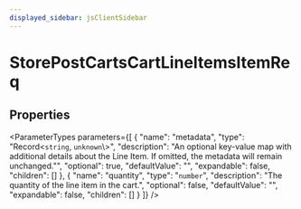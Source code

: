 ```yaml
---
displayed_sidebar: jsClientSidebar
---
```



# StorePostCartsCartLineItemsItemReq

## Properties

<ParameterTypes parameters={[
  {
    "name": "metadata",
    "type": "Record<`string`, `unknown`\\>",
    "description": "An optional key-value map with additional details about the Line Item. If omitted, the metadata will remain unchanged.\"",
    "optional": true,
    "defaultValue": "",
    "expandable": false,
    "children": []
  },
  {
    "name": "quantity",
    "type": "`number`",
    "description": "The quantity of the line item in the cart.",
    "optional": false,
    "defaultValue": "",
    "expandable": false,
    "children": []
  }
]} />
